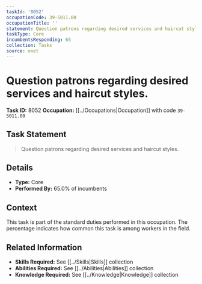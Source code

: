 ```yaml
---
taskId: '8052'
occupationCode: 39-5011.00
occupationTitle: ''
statement: Question patrons regarding desired services and haircut styles.
taskType: Core
incumbentsResponding: 65
collection: Tasks
source: onet
---
```

# Question patrons regarding desired services and haircut styles.

**Task ID:** 8052
**Occupation:** [[../Occupations|Occupation]] with code `39-5011.00`

## Task Statement

> Question patrons regarding desired services and haircut styles.

## Details

- **Type:** Core
- **Performed By:** 65.0% of incumbents

## Context

This task is part of the standard duties performed in this occupation. The percentage indicates how common this task is among workers in the field.

## Related Information

- **Skills Required:** See [[../Skills|Skills]] collection
- **Abilities Required:** See [[../Abilities|Abilities]] collection
- **Knowledge Required:** See [[../Knowledge|Knowledge]] collection
